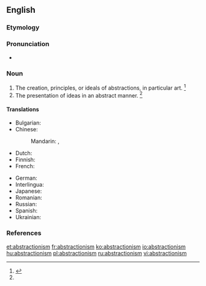 ==English==

===Etymology===
{{suffix|abstraction|ism|lang=en}}

===Pronunciation===
* {{a|US}} {{IPA|/æbˈstɹæk.ʃn̩ˌɪz.m̩/|lang=en}}

===Noun===
{{en-noun|~}}

# The creation, principles, or ideals of abstractions, in particular art. {{defdate|First attested in the mid 20<sup>th</sup> century.}}<ref name=SOED>{{R:SOED5|page=10}}</ref>
# The presentation of ideas in an abstract manner. {{defdate|First attested in the mid 20<sup>th</sup> century.}}<ref name=SOED/>

====Translations====
{{trans-top|abstract art}}
* Bulgarian: {{t|bg|абстракционизъм|m|sc=Cyrl}}
* Chinese:
*: Mandarin: {{t+|cmn|抽象主義|sc=Hani}}, {{t+|cmn|抽象主义|tr=chōuxiàngzhǔyì|sc=Hani}}
* Dutch: {{t|nl|abstractionisme|n}}
* Finnish: {{t|fi|abstraktionismi}}
* French: {{t+|fr|abstractionnisme}}
{{trans-mid}}
* German: {{t|de|Abstraktionismus|m}}
* Interlingua: {{t|ia|abstractionismo}}
* Japanese: {{t|ja|抽象主義|tr=ちゅうしょうしゅぎ, chūshōshugi)|sc=Jpan}}
* Romanian: {{t+|ro|abstracționism|n}}
* Russian: {{t+|ru|абстракционизм|m|tr=abstrakcionízm|sc=Cyrl}}
* Spanish: {{t+|es|abstraccionismo|m}}
* Ukrainian: {{t+|uk|абстракціонізм|m|sc=Cyrl}}
{{trans-bottom}}

===References===
<references/>

[[et:abstractionism]]
[[fr:abstractionism]]
[[ko:abstractionism]]
[[io:abstractionism]]
[[hu:abstractionism]]
[[pl:abstractionism]]
[[ru:abstractionism]]
[[vi:abstractionism]]